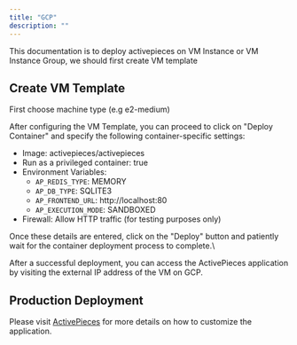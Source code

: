 ```yaml
---
title: "GCP"
description: ""
---
```


This documentation is to deploy activepieces on VM Instance or VM Instance Group, we should first create VM template

## Create VM Template

First choose machine type (e.g e2-medium)

After configuring the VM Template, you can proceed to click on "Deploy Container" and specify the following container-specific settings:

- Image: activepieces/activepieces
- Run as a privileged container: true
- Environment Variables:
  - `AP_REDIS_TYPE`: MEMORY
  - `AP_DB_TYPE`: SQLITE3
  - `AP_FRONTEND_URL`: http://localhost:80
  - `AP_EXECUTION_MODE`: SANDBOXED
- Firewall: Allow HTTP traffic (for testing purposes only)

Once these details are entered, click on the "Deploy" button and patiently wait for the container deployment process to complete.\

After a successful deployment, you can access the ActivePieces application by visiting the external IP address of the VM on GCP.

## Production Deployment

Please visit [ActivePieces](/install/configuration/environment-variables) for more details on how to customize the application.